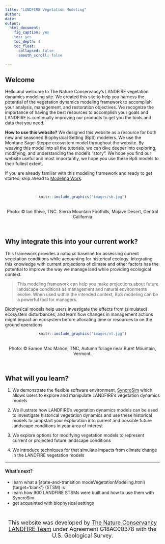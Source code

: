 ```yaml
---
title: "LANDFIRE Vegetation Modeling"
author:
date: 
output:
  html_document:
    fig_caption: yes
    toc: yes
    toc_depth: 4
    toc_float:
      collapsed: false
      smooth_scroll: false
      
---
```

## Welcome

Hello and welcome to The Nature Conservancy's LANDFIRE vegetation dynamics modeling site. We created this site to help you harness the potential of the vegetation dynamics modeling framework to accomplish your analysis, management, and restoration objectives. We recognize the importance of having the best resources to accomplish your goals and LANDFIRE is continually improving our products to get you the tools and data that you need.
<br>

**How to use this website?** We designed this website as a resource for both new and seasoned Biophysical Setting (BpS) modelers. We use the Montane Sage-Steppe ecosystem model throughout the website. By weaving this model into all the tutorials, we can dive deeper into exploring, modifying, and understanding the model’s “story”. We hope you find our website useful and most importantly, we hope you use these BpS models to their fullest extent. 

If you are already familiar with this modeling framework and ready to get started, skip ahead to [Modeling Work](./ModelingWork.html){target='blank'}.

<br>

<center>
```r
knitr::include_graphics("images/sb.jpg")

```
</center>
<br>
<center>
Photo: © Ian Shive, TNC. Sierra Mountain Foothills, Mojave Desert, Central California
</center>
<br>

## Why integrate this into your current work?

This framework provides a national baseline for assessing current vegetation conditions while accounting for historical ecology. Integrating this knowledge with current projections of climate and other factors has the potential to improve the way we manage land while providing ecological context. 

>This modeling framework can help you make projections about
future landscape conditions as management and natural environments evolve. When used within the intended context, BpS modeling can be a powerful tool for managers. 

Biophysical models help users investigate the effects from (simulated) ecosystem disturbances, and learn how changes in management actions might impact an ecosystem before allocating time or resources to on the ground operations


<center>
```r
knitr::include_graphics("images/vt.jpg")

```
</center>
<br>
<center>
Photo: © Eamon Mac Mahon, TNC, Autumn foliage near Burnt Mountain, Vermont.
</center>
<br>

## What will you learn?

1. We demonstrate the flexible software environment, [SyncroSim](https://syncrosim.com/){target='blank'} which allows users to explore and manipulate LANDFIRE's vegetation dynamics models

2. We illustrate how LANDFIRE’s vegetation dynamics models can be used to investigate historical vegetation dynamics and use these historical models to jumpstart your exploration into current and possible future landscape conditions in your area of interest

3. We explore options for modifying vegetation models to represent current or projected future landscape conditions

4. We introduce techniques for that simulate impacts from climate change in the LANDFIRE vegetation models

________________

#### What's next?
+ learn what a [state-and-transition modeVegetationModeling.html){target='blank'} (STSM) is
+ learn how 900 LANDFIRE STSMs were built and how to use them with SyncroSim
+ get acquainted with biophysical settings 

<center> 
<br>

 <font size="4"> This website was developed by [The Nature Conservancy LANDFIRE Team](https://www.conservationgateway.org/ConservationPractices/FireLandscapes/LANDFIRE/contacts/Pages/default.aspx){target='blank'} under Agreement G18AC00378 with the U.S. Geological Survey.</font> 
 </center> 
 